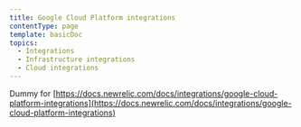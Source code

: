 ```yaml
---
title: Google Cloud Platform integrations
contentType: page
template: basicDoc
topics:
  - Integrations
  - Infrastructure integrations
  - Cloud integrations
---
```


Dummy for [https://docs.newrelic.com/docs/integrations/google-cloud-platform-integrations](https://docs.newrelic.com/docs/integrations/google-cloud-platform-integrations)
